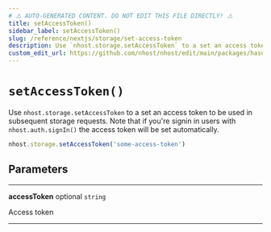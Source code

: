 ```yaml
---
# ⚠️ AUTO-GENERATED CONTENT. DO NOT EDIT THIS FILE DIRECTLY! ⚠️
title: setAccessToken()
sidebar_label: setAccessToken()
slug: /reference/nextjs/storage/set-access-token
description: Use `nhost.storage.setAccessToken` to a set an access token to be used in subsequent storage requests. Note that if you're signin in users with `nhost.auth.signIn()` the access token will be set automatically.
custom_edit_url: https://github.com/nhost/nhost/edit/main/packages/hasura-storage-js/src/hasura-storage-client.ts#L188
---
```


# `setAccessToken()`

Use `nhost.storage.setAccessToken` to a set an access token to be used in subsequent storage requests. Note that if you're signin in users with `nhost.auth.signIn()` the access token will be set automatically.

```ts
nhost.storage.setAccessToken('some-access-token')
```

## Parameters

---

**<span className="parameter-name">accessToken</span>** <span className="optional-status">optional</span> <code>string</code>

Access token

---
